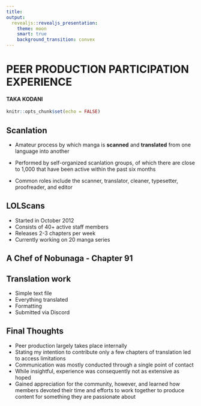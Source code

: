 ```yaml
---
title:
output:
  revealjs::revealjs_presentation:
    theme: moon
    smart: true
    background_transition: convex
---
```


## {data-background=collage.png}

<div><h1>PEER PRODUCTION PARTICIPATION EXPERIENCE</h1></div>
<div><h4>TAKA KODANI</h4></div>

```r
knitr::opts_chunk$set(echo = FALSE)
```

## Scanlation

- Amateur process by which manga is **scanned** and **translated** from one language into another

- Performed by self-organized scanlation groups, of which there are close to 1,000 that have been active within the past six months

- Common roles include the scanner, translator, cleaner, typesetter, proofreader, and editor

## LOLScans {data-background=lolscans.png}

- Started in October 2012
- Consists of 40+ active staff members
- Releases 2-3 chapters per week
- Currently working on 20 manga series

## A Chef of Nobunaga - Chapter 91 {data-background=NNC.png}

## {data-background=script-1.png}

<div style="text-align:left;"><h2>Translation work</h2>

- Simple text file
- Everything translated
- Formatting
- Submitted via Discord

</div>

## Final Thoughts

- Peer production largely takes place internally
- Stating my intention to contribute only a few chapters of translation led to access limitations
- Communication was mostly conducted through a single point of contact
- While insightful, experience was consequently not as extensive as hoped
- Gained appreciation for the community, however, and learned how members devoted their time and efforts to work together to produce content for something they are passionate about